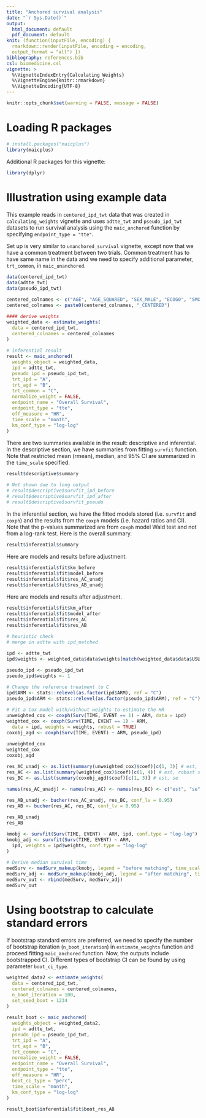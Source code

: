 ```yaml
---
title: "Anchored survival analysis"
date: "`r Sys.Date()`"
output: 
  html_document: default
  pdf_document: default
knit: (function(inputFile, encoding) {
  rmarkdown::render(inputFile, encoding = encoding,
  output_format = "all") })
bibliography: references.bib
csl: biomedicine.csl
vignette: >
  %\VignetteIndexEntry{Calculating Weights}
  %\VignetteEngine{knitr::rmarkdown}
  %\VignetteEncoding{UTF-8}
---
```


<style type="text/css">

body{ /* Normal  */
      font-size: 14px;
  }
td {  /* Table  */
  font-size: 10px;
}
h1.title {
  font-size: 38px;
}
h1 { /* Header 1 */
  font-size: 28px;
  }
h2 { /* Header 2 */
    font-size: 22px;
}
h3 { /* Header 3 */
  font-size: 18px;
}
code.r{ /* Code block */
    font-size: 12px;
}
pre { /* Code block - determines code spacing between lines */
    font-size: 14px;
}
</style>

```r
knitr::opts_chunk$set(warning = FALSE, message = FALSE)
```

# Loading R packages

```r
# install.packages("maicplus")
library(maicplus)
```

Additional R packages for this vignette:

```r
library(dplyr)
```

# Illustration using example data

This example reads in `centered_ipd_twt` data that was created in `calculating_weights` vignette and uses `adtte_twt` and `pseudo_ipd_twt` datasets to run survival analysis using the `maic_anchored` function by specifying `endpoint_type = "tte"`.

Set up is very similar to `unanchored_survival` vignette, except now that we have a common treatment between two trials. Common treatment has to have same name in the data and we need to specify additional parameter, `trt_common`, in `maic_unanchored`.

```r
data(centered_ipd_twt)
data(adtte_twt)
data(pseudo_ipd_twt)

centered_colnames <- c("AGE", "AGE_SQUARED", "SEX_MALE", "ECOG0", "SMOKE", "N_PR_THER_MEDIAN")
centered_colnames <- paste0(centered_colnames, "_CENTERED")

#### derive weights
weighted_data <- estimate_weights(
  data = centered_ipd_twt,
  centered_colnames = centered_colnames
)

# inferential result
result <- maic_anchored(
  weights_object = weighted_data,
  ipd = adtte_twt,
  pseudo_ipd = pseudo_ipd_twt,
  trt_ipd = "A",
  trt_agd = "B",
  trt_common = "C",
  normalize_weight = FALSE,
  endpoint_name = "Overall Survival",
  endpoint_type = "tte",
  eff_measure = "HR",
  time_scale = "month",
  km_conf_type = "log-log"
)
```

There are two summaries available in the result: descriptive and inferential. In the descriptive section, we have summaries from fitting `survfit` function. Note that restricted mean (rmean), median, and 95% CI are summarized in the `time_scale` specified.

```r
result$descriptive$summary

# Not shown due to long output
# result$descriptive$survfit_ipd_before
# result$descriptive$survfit_ipd_after
# result$descriptive$survfit_pseudo
```

In the inferential section, we have the fitted models stored (i.e. `survfit` and `coxph`) and the results from the `coxph` models (i.e. hazard ratios and CI). Note that the p-values summarized are from `coxph` model Wald test and not from a log-rank test. Here is the overall summary.

```r
result$inferential$summary
```

Here are models and results before adjustment.

```r
result$inferential$fit$km_before
result$inferential$fit$model_before
result$inferential$fit$res_AC_unadj
result$inferential$fit$res_AB_unadj
```

Here are models and results after adjustment.

```r
result$inferential$fit$km_after
result$inferential$fit$model_after
result$inferential$fit$res_AC
result$inferential$fit$res_AB
```

```r
# heuristic check
# merge in adtte with ipd_matched

ipd <- adtte_twt
ipd$weights <- weighted_data$data$weights[match(weighted_data$data$USUBJID, ipd$USUBJID)]

pseudo_ipd <- pseudo_ipd_twt
pseudo_ipd$weights <- 1

# Change the reference treatment to C
ipd$ARM <- stats::relevel(as.factor(ipd$ARM), ref = "C")
pseudo_ipd$ARM <- stats::relevel(as.factor(pseudo_ipd$ARM), ref = "C")

# Fit a Cox model with/without weights to estimate the HR
unweighted_cox <- coxph(Surv(TIME, EVENT == 1) ~ ARM, data = ipd)
weighted_cox <- coxph(Surv(TIME, EVENT == 1) ~ ARM,
  data = ipd, weights = weights, robust = TRUE)
coxobj_agd <- coxph(Surv(TIME, EVENT) ~ ARM, pseudo_ipd)

unweighted_cox
weighted_cox
coxobj_agd

res_AC_unadj <- as.list(summary(unweighted_cox)$coef)[c(1, 3)] # est, se
res_AC <- as.list(summary(weighted_cox)$coef)[c(1, 4)] # est, robust se
res_BC <- as.list(summary(coxobj_agd)$coef)[c(1, 3)] # est, se

names(res_AC_unadj) <- names(res_AC) <- names(res_BC) <- c("est", "se")

res_AB_unadj <- bucher(res_AC_unadj, res_BC, conf_lv = 0.95)
res_AB <- bucher(res_AC, res_BC, conf_lv = 0.95)

res_AB_unadj
res_AB

kmobj <- survfit(Surv(TIME, EVENT) ~ ARM, ipd, conf.type = "log-log")
kmobj_adj <- survfit(Surv(TIME, EVENT) ~ ARM,
  ipd, weights = ipd$weights, conf.type = "log-log"
)

# Derive median survival time
medSurv <- medSurv_makeup(kmobj, legend = "before matching", time_scale = "day")
medSurv_adj <- medSurv_makeup(kmobj_adj, legend = "after matching", time_scale = "day")
medSurv_out <- rbind(medSurv, medSurv_adj)
medSurv_out
```

# Using bootstrap to calculate standard errors

If bootstrap standard errors are preferred, we need to specify the number of bootstrap iteration (`n_boot_iteration`) in `estimate_weights` function and proceed fitting `maic_anchored` function. Now, the outputs include bootstrapped CI. Different types of bootstrap CI can be found by using parameter `boot_ci_type`.

```r
weighted_data2 <- estimate_weights(
  data = centered_ipd_twt,
  centered_colnames = centered_colnames,
  n_boot_iteration = 100,
  set_seed_boot = 1234
)

result_boot <- maic_anchored(
  weights_object = weighted_data2,
  ipd = adtte_twt,
  pseudo_ipd = pseudo_ipd_twt,
  trt_ipd = "A",
  trt_agd = "B",
  trt_common = "C",
  normalize_weight = FALSE,
  endpoint_name = "Overall Survival",
  endpoint_type = "tte",
  eff_measure = "HR",
  boot_ci_type = "perc",
  time_scale = "month",
  km_conf_type = "log-log"
)

result_boot$inferential$fit$boot_res_AB
```